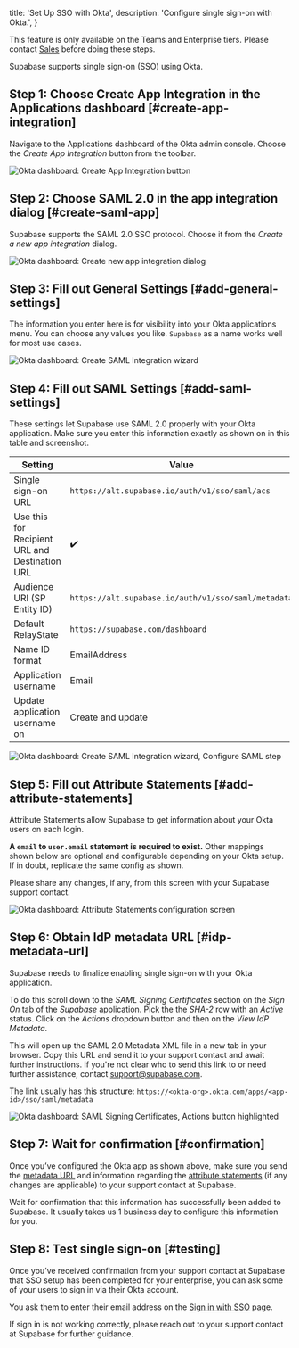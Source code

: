 
  title: 'Set Up SSO with Okta',
  description: 'Configure single sign-on with Okta.',
}

<Admonition>

This feature is only available on the Teams and Enterprise tiers. Please contact [Sales](https://forms.supabase.com/enterprise) before doing these steps.

</Admonition>

Supabase supports single sign-on (SSO) using Okta.

## Step 1: Choose Create App Integration in the Applications dashboard [#create-app-integration]

Navigate to the Applications dashboard of the Okta admin console. Choose the _Create App Integration_ button from the toolbar.

![Okta dashboard: Create App Integration button](/docs/img/sso-okta-step-01.png)

## Step 2: Choose SAML 2.0 in the app integration dialog [#create-saml-app]

Supabase supports the SAML 2.0 SSO protocol. Choose it from the _Create a new app integration_ dialog.

![Okta dashboard: Create new app integration dialog](/docs/img/sso-okta-step-02.png)

## Step 3: Fill out General Settings [#add-general-settings]

The information you enter here is for visibility into your Okta applications menu. You can choose any values you like. `Supabase` as a name works well for most use cases.

![Okta dashboard: Create SAML Integration wizard](/docs/img/sso-okta-step-03.png)

## Step 4: Fill out SAML Settings [#add-saml-settings]

These settings let Supabase use SAML 2.0 properly with your Okta application. Make sure you enter this information exactly as shown on in this table and screenshot.

| Setting                                        | Value                                               |
| ---------------------------------------------- | --------------------------------------------------- |
| Single sign-on URL                             | `https://alt.supabase.io/auth/v1/sso/saml/acs`      |
| Use this for Recipient URL and Destination URL | ✔️                                                  |
| Audience URI (SP Entity ID)                    | `https://alt.supabase.io/auth/v1/sso/saml/metadata` |
| Default RelayState                             | `https://supabase.com/dashboard`                    |
| Name ID format                                 | EmailAddress                                        |
| Application username                           | Email                                               |
| Update application username on                 | Create and update                                   |

![Okta dashboard: Create SAML Integration wizard, Configure SAML step](/docs/img/sso-okta-step-04.png)

## Step 5: Fill out Attribute Statements [#add-attribute-statements]

Attribute Statements allow Supabase to get information about your Okta users on each login.

**A `email` to `user.email` statement is required to exist.** Other mappings shown below are optional and configurable depending on your Okta setup. If in doubt, replicate the same config as shown.

Please share any changes, if any, from this screen with your Supabase support contact.

![Okta dashboard: Attribute Statements configuration screen](/docs/img/sso-okta-step-05.png)

## Step 6: Obtain IdP metadata URL [#idp-metadata-url]

Supabase needs to finalize enabling single sign-on with your Okta application.

To do this scroll down to the _SAML Signing Certificates_ section on the _Sign On_ tab of the _Supabase_ application. Pick the the _SHA-2_ row with an _Active_ status. Click on the _Actions_ dropdown button and then on the _View IdP Metadata_.

This will open up the SAML 2.0 Metadata XML file in a new tab in your browser. Copy this URL and send it to your support contact and await further instructions. If you're not clear who to send this link to or need further assistance, contact [support@supabase.com](mailto:support@supabase.com).

The link usually has this structure: `https://<okta-org>.okta.com/apps/<app-id>/sso/saml/metadata`

![Okta dashboard: SAML Signing Certificates, Actions button highlighted](/docs/img/sso-okta-step-06.png)

## Step 7: Wait for confirmation [#confirmation]

Once you’ve configured the Okta app as shown above, make sure you send the [metadata URL](#idp-metadata-url) and information regarding the [attribute statements](#add-attribute-statements) (if any changes are applicable) to your support contact at Supabase.

Wait for confirmation that this information has successfully been added to Supabase. It usually takes us 1 business day to configure this information for you.

## Step 8: Test single sign-on [#testing]

Once you’ve received confirmation from your support contact at Supabase that SSO setup has been completed for your enterprise, you can ask some of your users to sign in via their Okta account.

You ask them to enter their email address on the [Sign in with SSO](https://supabase.com/dashboard/sign-in-sso) page.

If sign in is not working correctly, please reach out to your support contact at Supabase for further guidance.


